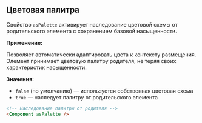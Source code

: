 ## Цветовая палитра

Свойство `asPalette` активирует наследование цветовой схемы от родительского элемента с сохранением базовой насыщенности.

**Применение:**

Позволяет автоматически адаптировать цвета к контексту размещения. Элемент принимает цветовую палитру родителя, не теряя своих характеристик насыщенности.

**Значения:**

- `false` (по умолчанию) — используется собственная цветовая схема
- `true` — наследует палитру от родительского элемента

```html
<!-- Наследование палитры от родителя -->
<Component asPalette />
```
